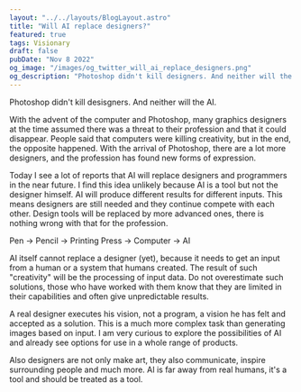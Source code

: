 ```yaml
---
layout: "../../layouts/BlogLayout.astro"
title: "Will AI replace designers?"
featured: true
tags: Visionary
draft: false
pubDate: "Nov 8 2022"
og_image: "/images/og_twitter_will_ai_replace_designers.png"
og_description: "Photoshop didn't kill designers. And neither will the AI."
---
```


Photoshop didn't kill desisgners. And neither will the AI.

With the advent of the computer and Photoshop, many graphics designers at the time assumed there was a threat to their profession and that it could disappear. People said that computers were killing creativity, but in the end, the opposite happened. With the arrival of Photoshop, there are a lot more designers, and the profession has found new forms of expression.

Today I see a lot of reports that AI will replace designers and programmers in the near future. I find this idea unlikely because AI is a tool but not the designer himself. AI will produce different results for different inputs. This means designers are still needed and they continue compete with each other. Design tools will be replaced by more advanced ones, there is nothing wrong with that for the profession.

<div class="card">Pen -> Pencil -> Printing Press -> Computer -> AI</div>

AI itself cannot replace a designer (yet), because it needs to get an input from a human or a system that humans created. The result of such "creativity" will be the processing of input data. Do not overestimate such solutions, those who have worked with them know that they are limited in their capabilities and often give unpredictable results.

A real designer executes his vision, not a program, a vision he has felt and accepted as a solution. This is a much more complex task than generating images based on input. I am very curious to explore the possibilities of AI and already see options for use in a whole range of products.

Also designers are not only make art, they also communicate, inspire surrounding people and much more. AI is far away from real humans, it's a tool and should be treated as a tool.
